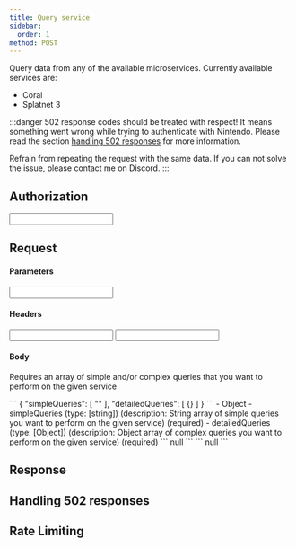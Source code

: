 ```yaml
---
title: Query service
sidebar:
  order: 1
method: POST
---
```


<Path method="POST" path="/{service}/query" base={Routes.nso} />

Query data from any of the available microservices. Currently available services are:

* Coral
* Splatnet 3

:::danger
502 response codes should be treated with respect! It means something went wrong while trying to authenticate with Nintendo.
Please read the section [handling 502 responses](#handling-502-responses) for more information.

Refrain from repeating the request with the same data. If you can not solve the issue, please contact me on Discord.
:::

## Authorization

<AuthorizationHandler>
  <Input required authType="http" authName="session_token" valueType="string" valueDescription="Uses the sessiontoken generate from the generate token endpoint" valueExample="" inputName="HTTP Bearer" inputType="password" inputPlaceholder="sessiontoken" requestType="authorization"/>
</AuthorizationHandler>

## Request

#### Parameters

<Input required valueType="string" valueDescription="Name of the service you want to query" valueExample="splatnet3" inputName="Service" inputType="text" inputPlaceholder="splatnet3" requestType="parameter"/>

#### Headers

<Input required valueType="string" valueDescription="Name of your application or contact information" valueExample="docs/1.0.0" inputName="X-Agent" inputType="text" inputPlaceholder="docs/1.0.0" requestType="header"/>

<Input valueType="string" valueDescription="Language for the query results (unused)" valueExample="en-US" inputName="X-Language" inputType="text" inputPlaceholder="en-US" requestType="header"/>

#### Body <Required></Required>

Requires an array of simple and/or complex queries that you want to perform on the given service

<Tabs>
  <TabItem label="Example">
    <DynamicCode language="json" name="body">
      ```
      {
        "simpleQueries": [
          ""
        ],
        "detailedQueries": [
          {}
        ]
      }
      ```
    </DynamicCode>
    <TimeEstimation/>
  </TabItem>
  <TabItem label="Schema">
    <Tree>
      - Object
        - simpleQueries (type: [string]) (description: String array of simple queries you want to perform on the given service) (required)
        - detailedQueries (type: [Object]) (description: Object array of complex queries you want to perform on the given service) (required)
    </Tree>
  </TabItem>
</Tabs>

<ApiTester>
  <Fragment slot="response">
    ```
    null
    ```
  </Fragment>
  <Fragment slot="request">
    ```
    null
    ```
  </Fragment>
</ApiTester>

## Response

## Handling 502 responses

## Rate Limiting
